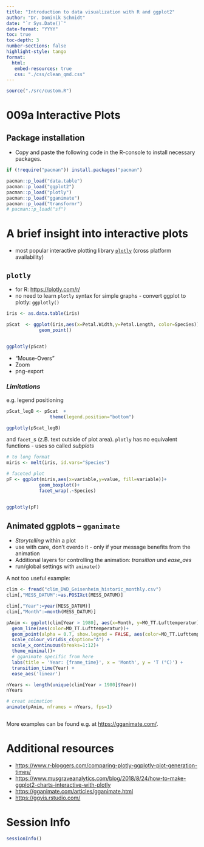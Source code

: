 ```yaml
---
title: "Introduction to data visualization with R and ggplot2"
author: "Dr. Dominik Schmidt"
date: "`r Sys.Date()`"
date-format: "YYYY"
toc: true
toc-depth: 3
number-sections: false
highlight-style: tango
format: 
  html:
   embed-resources: true
   css: "./css/clean_qmd.css"
---
```

```r

source("./src/custom.R")

```


# 009a Interactive Plots


## Package installation

- Copy and paste the following code in the R-console to install necessary packages.


```r


if (!require("pacman")) install.packages("pacman")

pacman::p_load("data.table")  
pacman::p_load("ggplot2")  
pacman::p_load("plotly")
pacman::p_load("gganimate")
pacman::p_load("transformr")
# pacman::p_load("sf")


```


# A brief insight into interactive plots

- most popular interactive plotting library <a href=https://plotly.com/>`plotly`</a> (cross platform availability)


## `plotly`

- for R: <https://plotly.com/r/>
- no need to learn `plotly` syntax for simple graphs - convert ggplot to plotly: `ggplotly()`


```r

iris <- as.data.table(iris)

pScat  <- ggplot(iris,aes(x=Petal.Width,y=Petal.Length, color=Species))+
            geom_point()


ggplotly(pScat)


```

- "Mouse-Overs"
- Zoom
- png-export


### ***Limitations***
e.g. legend positioning

```r

pScat_legB <- pScat  +  
                theme(legend.position="bottom")

ggplotly(pScat_legB)


```


and `facet_`s (z.B. text outside of plot area). `plotly` has no equivalent functions - uses so called *subplots*


```r

# to long format
miris <- melt(iris, id.vars="Species")

# faceted plot
pF <- ggplot(miris,aes(x=variable,y=value, fill=variable))+
            geom_boxplot()+
            facet_wrap(.~Species)


ggplotly(pF)

```







## Animated ggplots -- `gganimate`


- *Storytelling* within a plot
- use with care, don't overdo it - only if your message benefits from the animation
- Additional layers for controlling the animation: *transition* und *ease_aes*
- run/global settings with `animate()`

A not too useful example:

```r


clim <- fread("clim_DWD_Geisenheim_historic_monthly.csv")
clim[,"MESS_DATUM":=as.POSIXct(MESS_DATUM)]

clim[,"Year":=year(MESS_DATUM)] 
clim[,"Month":=month(MESS_DATUM)]

pAnim <- ggplot(clim[Year > 1980], aes(x=Month, y=MO_TT.Lufttemperatur)) +
  geom_line(aes(color=MO_TT.Lufttemperatur))+
  geom_point(alpha = 0.7, show.legend = FALSE, aes(color=MO_TT.Lufttemperatur),size=5) +
  scale_colour_viridis_c(option="A") +
  scale_x_continuous(breaks=1:12)+
  theme_minimal()+
  # gganimate specific from here
  labs(title = 'Year: {frame_time}', x = 'Month', y = 'T (°C)') +
  transition_time(Year) +
  ease_aes('linear')

nYears <- length(unique(clim[Year > 1980]$Year))
nYears

# creat animation
animate(pAnim, nframes = nYears, fps=1)



```


More examples can be found e.g. at <https://gganimate.com/>.


# Additional resources

- <https://www.r-bloggers.com/comparing-plotly-ggplotly-plot-generation-times/>
- <https://www.musgraveanalytics.com/blog/2018/8/24/how-to-make-ggplot2-charts-interactive-with-plotly>
- <https://gganimate.com/articles/gganimate.html>
- <https://ggvis.rstudio.com/>

#  Session Info

```r

sessionInfo()

```
